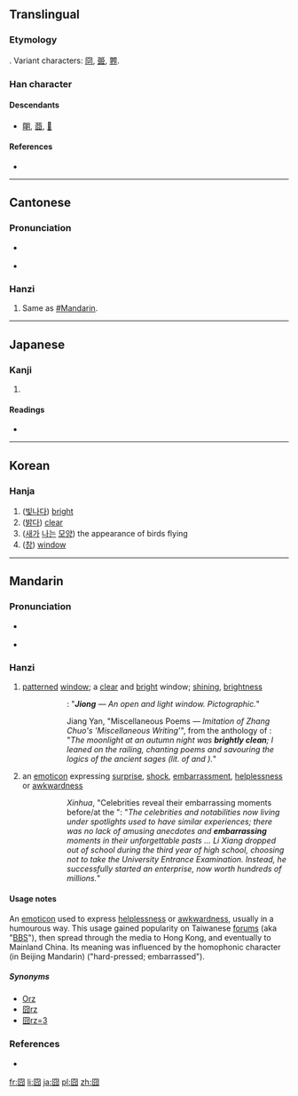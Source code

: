 {{also|冏}}
==Translingual==

===Etymology===
{{liushu|p}}. Variant characters: [[冏]], [[臦]], [[臩]].

===Han character===
{{Han char|rn=31|rad=囗|as=04|sn=7|four=6022<sub>7</sub>|canj=田金月 (WCB)}}

====Descendants====
* [[朙]], [[莔]], [[𥁰]]

====References====
* {{Han ref|kx=0217.100|dkj=04707|dj=0444.130|hdz=10715.120|uh=56E7|ud=22247|bh=CAA8|bd=51880}}

----

==Cantonese==

===Pronunciation===
* {{a|Guangzhou}} {{IPA|/kʷɪŋ³⁵/|lang=yue}}
* {{audio|Pronun 囧 yue.ogg|Audio (Guangzhou Yue)}}

===Hanzi===
{{yue-hanzi|jyut=|y=gwing2}}

# Same as [[#Mandarin]].

----

==Japanese==

===Kanji===
{{ja-kanji|grade=|rs=囗04}}

# {{defn|lang=ja|sort=囗04}}

====Readings====
* {{ja-readings|on=[[けい]] (kei), [[きょう]] (kyō)|kun=[[あきらか]] (akiraka)}}

----

==Korean==

===Hanja===
{{ko-hanja|hangeul=경|rv=gyeong|mr=kyŏng}}

# ([[빛나다]]) [[bright]]
# ([[밝다]]) [[clear]]
# ([[새]]가 [[날다|나는]] [[모양]]) the appearance of birds flying
# ([[창]]) [[window]]

----

==Mandarin==
{{zh-hanzi|[[囧]]}}

===Pronunciation===
* {{a|Beijing}} {{IPA|/ʨi̯ʊŋ˨˩˦/|lang=cmn}}
* {{audio|Pronun 囧 mandarin.ogg|Audio (Mandarin Chinese)}}

===Hanzi===
{{cmn-hanzi|pin=[[jiǒng]] ([[jiong3]])|wg=chiung<sup>3</sup>}}

# [[patterned]] [[window]]; a [[clear]] and [[bright]] window; [[shining]], [[brightness]]
#:{{Hani|《{{zh-n.|說文|Shuōwén|Shuowen (book)}}‧囧{{zh-n.|部|bù|part, character radical}}》：“'''囧'''，{{zh-n.|窗牖|chuāngyǒu|window}}{{zh-n.|麗廔|lìlóu|transparent and bright}}{{zh-n.|闓明|kǎimíng|wide-open and bright}}，{{zh-n.|象形|xiàngxíng|pictographic}}。”}}
#::''{{w|Shuowen Jiezi}}'': "'''''Jiong''' — An open and light window. Pictographic.''"
#:{{Hani|《{{zh-n.|文選|Wénxuǎn|Wen Xuan (book)}}‧{{zh-n.|江淹|Jiāng Yān|Jiang Yan (person)}}〈{{zh-n.|雜體詩|zátǐshī|poems with nonconventional styles}}‧{{zh-n.|效|xiào|to imitate}}{{zh-n.|張綽|Zhāng Chuò|Zhang Chuo (person)}}“{{zh-n.|雜述|záshù|miscellaneous writing}}”〉》：“'''囧囧'''{{zh-n.|秋|qiū|autumn}}{{zh-n.|月|yuè|moon}}{{zh-n.|明|míng|bright}}，{{zh-n.|憑|píng|to lean}}{{zh-n.|軒|xuān|railing}}{{zh-n.|詠|yǒng|to chant}}{{zh-n.|堯|Yáo|Yao (sage name)}}{{zh-n.|老|lǎo|old, Laozi}}。”}}
#::Jiang Yan, "Miscellaneous Poems — ''Imitation of Zhang Chuo's 'Miscellaneous Writing'''", from the anthology of ''{{w|Wen Xuan}}'': "''The moonlight at an autumn night was '''brightly clean'''; I leaned on the railing, chanting poems and savouring the logics of the ancient sages (lit. of {{w|Emperor Yao|Yao}} and {{w|Laozi}}).''"
# {{neologism|slang|jocular|lang=cmn}} an [[emoticon]] expressing [[surprise]], [[shock]], [[embarrassment]], [[helplessness]] or [[awkwardness]]
#:{{Hani|新華網《[http://big5.xinhuanet.com/gate/big5/news.xinhuanet.com/overseas/2011-06/07/c_121501794.htm 眾名人爆料高考囧事]》：“{{zh-n.|而|ér|however}}{{zh-n.|那些|nàxiē|those}}{{zh-n.|生活|shēnghuó|to live, life}}{{zh-n.|在|zài|at}}{{zh-n.|光環|guānghuán|halo, ring of light}}{{zh-n.|中|zhōng|in}}{{zh-n.|的|de|possessive marker}}{{zh-n.|明星|míngxīng|celebrity}}{{zh-n.|和|hé|and}}{{zh-n.|名人|míngrén|notability}}{{zh-n.|們|men|plural marker}}，{{zh-n.|曾經|céngjīng|once, before}}{{zh-n.|也|yě|also}}{{zh-n.|有|yǒu|to have}}{{zh-n.|過|guò|experiential perfective marker}}{{zh-n.|類似|lèisì|similar}}{{zh-n.|的|de|possessive marker}}{{zh-n.|經歷|jīnglì|experience}}，{{zh-n.|他們|tāmen|they}}{{zh-n.|難忘|nánwàng|unforgettable}}{{zh-n.|的|de|possessive marker}}{{zh-n.|往事|wǎngshì|past events}}{{zh-n.|中|zhōng|in}}{{zh-n.|也|yě|also}}{{zh-n.|不乏|bùfá|to not lack}}{{zh-n.|趣聞|qùwén|amusing anecdotes}}{{zh-n.|和|hé|and}}'''囧'''{{zh-n.|事|shì|thing}}…… {{zh-n.|李想|Lǐ Xiǎng|Li Xiang (person)}}{{zh-n.|在|zài|at}}{{zh-n.|高三|gāosān|third year of high school}}{{zh-n.|時|shí|(the time) when ...}}{{zh-n.|選擇|xuǎnzé|to choose}}{{zh-n.|放棄|fàngqì|to abandon}}{{zh-n.|高考|gāokǎo|college entrance examination}}，{{zh-n.|卻|què|but}}{{zh-n.|成功|chénggōng|to succeed}}{{zh-n.|創業|chuàngyè|to begin an undertaking}}，{{zh-n.|身價|shēnjià|social status}}{{zh-n.|上|shàng|top, to reach}}{{zh-n.|億|yì|a hundred million}}。”}}
#::''Xinhua'', "Celebrities reveal their embarrassing moments before/at the {{w|National Higher Education Entrance Examination|University Entrance Examination}}": "''The celebrities and notabilities now living under spotlights used to have similar experiences; there was no lack of amusing anecdotes and '''embarrassing''' moments in their unforgettable pasts ... Li Xiang dropped out of school during the third year of high school, choosing not to take the University Entrance Examination. Instead, he successfully started an enterprise, now worth hundreds of millions.''"

====Usage notes====
An [[emoticon]] used to express [[helplessness]] or [[awkwardness]], usually in a humourous way. This usage gained popularity on Taiwanese [[forums]] (aka "[[BBS]]"), then spread through the media to Hong Kong, and eventually to Mainland China. Its meaning was influenced by the homophonic character (in Beijing Mandarin) {{Hani|[[窘]]}} ("hard-pressed; embarrassed").

=====Synonyms=====
* [[Orz]]
* [[囧rz]]
* [[囧rz=3]]

===References===
* {{cite web|url=http://www.kenengba.com/post/611.html|title=2008年度十大新词|work=kenengba.com|language=Mandarin|accessdate=2009-09-15}}

[[fr:囧]]
[[li:囧]]
[[ja:囧]]
[[pl:囧]]
[[zh:囧]]